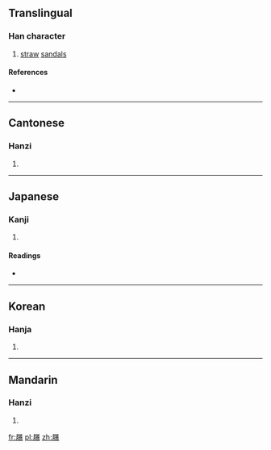 {{also|蹺}}
==Translingual==

===Han character===
{{Han char|rn=44|rad=尸|as=15|sn=18|four=7722<sub>7</sub>|canj=尸竹人月 (SHOB)|ids=⿸[[尸]][[𢕪]]}}

# [[straw]] [[sandal]]s

====References====
* {{Han ref|kx=0304.020|dkj=07812|dj=0602.100|hdz=20981.100|uh=5C69|ud=23657|bh=EFC2|bd=61378}}

----

==Cantonese==

===Hanzi===
{{yue-hanzi|jyut=|y=geuk3}}

# {{defn|lang=yue|sort=尸15}}

----

==Japanese==

===Kanji===
{{ja-kanji|grade=|rs=尸15}}

# {{defn|lang=ja|sort=尸15}}

====Readings====
* {{ja-readings|on=[[きゃく]] (kyaku), [[かく]] (kaku), [[きく]] (kiku), [[こく]] (koku), [[けう]] (keu)|kun=[[いとぐつ]] (itogutsu), [[くつしき]] (kutsushiki), [[しきわら]] (shikiwara)}}

----

==Korean==

===Hanja===
{{ko-hanja|hangeul=교|eumhun=|rv=gyo|mr=kyo|y=kyo}}

# {{defn|lang=ko|sort=尸15}}

----

==Mandarin==

===Hanzi===
{{cmn-hanzi|pin=[[juē]] ([[jue1]])|wg=chüeh<sup>1</sup>}}

# {{defn|lang=cmn|sort=尸15}}

[[fr:屩]]
[[pl:屩]]
[[zh:屩]]